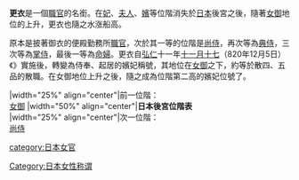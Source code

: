 {{otheruses|subject=一個職官的名銜|other=更衣的其他意思|更衣 (消歧義)}}

{{Unreferenced|time=2020-09-18T09:17:31+00:00}}
'''更衣'''是一個[[職官|職官]]的名銜。在[[妃|妃]]、[[夫人_(位号)|夫人]]、[[嬪|嬪]]等位階消失於[[日本|日本]]後宮之後，隨著[[女御|女御]]地位的上升，更衣也隨之水涨船高。

原本是披著御衣的便殿勤務所[[職官|職官]]，次於其一等的位階是[[尚侍|尚侍]]，再次等為[[典侍|典侍]]，三次等為[[掌侍|掌侍]]，最後一等為[[命婦|命婦]]。更衣自[[弘仁|弘仁]]十一年[[十一月十七|十一月十七]]（820年12月5日）《{{link-ja|弘仁式|弘仁式}}》實施後，轉變為侍奉、起居的嬪妃稱號，其地位在[[女御|女御]]之下，約等於散四、五品的散職。在女御地位上升之後，隨之成為位階第二高的嬪妃位號了。

{{start box}}
|width="25%" align="center"|前一位階：<br>[[女御|女御]]
|width="50%" align="center"|'''日本後宮位階表'''<br>
|width="25%" align="center"|次一位階：<br>[[尚侍|尚侍]]
{{end box}}


{{日本小作品}}
[[category:日本女官|category:日本女官]]
[[Category:日本女性称谓|Category:日本女性称谓]]